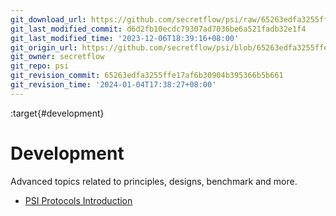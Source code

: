 ```yaml
---
git_download_url: https://github.com/secretflow/psi/raw/65263edfa3255ffe17af6b30904b395366b5b661/docs/development/index.rst
git_last_modified_commit: d6d2fb10ecdc79307ad7036be6a521fadb32e1f4
git_last_modified_time: '2023-12-06T18:39:16+08:00'
git_origin_url: https://github.com/secretflow/psi/blob/65263edfa3255ffe17af6b30904b395366b5b661/docs/development/index.rst
git_owner: secretflow
git_repo: psi
git_revision_commit: 65263edfa3255ffe17af6b30904b395366b5b661
git_revision_time: '2024-01-04T17:38:27+08:00'
---
```


:target{#development}

# Development

Advanced topics related to principles, designs, benchmark and more.

<TableOfContents>


  - [PSI Protocols Introduction](psi_protocol_intro.mdx)
</TableOfContents>
